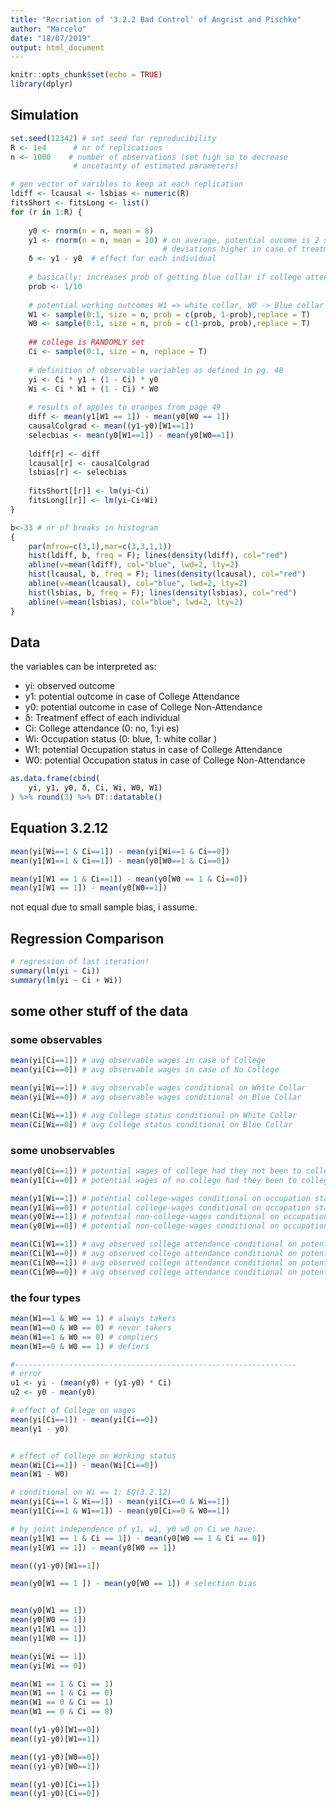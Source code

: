 ```yaml
---
title: "Recriation of '3.2.2 Bad Control' of Angrist and Pischke"
author: "Marcelo"
date: "18/07/2019"
output: html_document
---
```


```r
knitr::opts_chunk$set(echo = TRUE)
library(dplyr)
```

## Simulation 

```r
set.seed(12342) # set seed for reproducibility
R <- 1e4      # nr of replications
n <- 1000    # number of observations (set high so to decrease 
              # uncetainty of estimated parameters)

# gen vector of varibles to keep at each replication 
ldiff <- lcausal <- lsbias <- numeric(R)
fitsShort <- fitsLong <- list()
for (r in 1:R) {
    
    y0 <- rnorm(n = n, mean = 8)
    y1 <- rnorm(n = n, mean = 10) # on average, potential oucome is 2 std 
                                  # deviations higher in case of treatment
    δ <- y1 - y0  # effect for each individual
    
    # basically: increases prob of getting blue collar if college attendance
    prob <- 1/10
    
    # potential working outcomes W1 => white collar, W0 -> Blue collar
    W1 <- sample(0:1, size = n, prob = c(prob, 1-prob),replace = T)
    W0 <- sample(0:1, size = n, prob = c(1-prob, prob),replace = T)
    
    ## college is RANDOMLY set
    Ci <- sample(0:1, size = n, replace = T)
    
    # definition of observable variables as defined in pg. 48
    yi <- Ci * y1 + (1 - Ci) * y0
    Wi <- Ci * W1 + (1 - Ci) * W0
    
    # results of apples to oranges from page 49
    diff <- mean(y1[W1 == 1]) - mean(y0[W0 == 1])
    causalColgrad <- mean((y1-y0)[W1==1])
    selecbias <- mean(y0[W1==1]) - mean(y0[W0==1])
    
    ldiff[r] <- diff
    lcausal[r] <- causalColgrad
    lsbias[r] <- selecbias
    
    fitsShort[[r]] <- lm(yi~Ci)
    fitsLong[[r]] <- lm(yi~Ci+Wi)
}

b<-33 # nr of breaks in histogram
{
    par(mfrow=c(3,1),mar=c(3,3,1,1))
    hist(ldiff, b, freq = F); lines(density(ldiff), col="red")
    abline(v=mean(ldiff), col="blue", lwd=2, lty=2)
    hist(lcausal, b, freq = F); lines(density(lcausal), col="red")
    abline(v=mean(lcausal), col="blue", lwd=2, lty=2)
    hist(lsbias, b, freq = F); lines(density(lsbias), col="red")
    abline(v=mean(lsbias), col="blue", lwd=2, lty=2)
}
```

## Data

the variables can be interpreted as:

- yi:  observed outcome
- y1: potential outcome in case of College Attendance
- y0: potential outcome in case of College Non-Attendance
- δ:  Treatmenf effect of each individual
- Ci:  College attendance (0: no, 1:yi es)
- Wi:  Occupation status (0: blue, 1: white collar )
- W1: potential Occupation status in case of College Attendance
- W0: potential Occupation status in case of College Non-Attendance


```r
as.data.frame(cbind(
    yi, y1, y0, δ, Ci, Wi, W0, W1)
) %>% round(3) %>% DT::datatable()
```

## Equation 3.2.12

```r
mean(yi[Wi==1 & Ci==1]) - mean(yi[Wi==1 & Ci==0])
mean(y1[W1==1 & Ci==1]) - mean(y0[W0==1 & Ci==0])
```

```r
mean(y1[W1 == 1 & Ci==1]) - mean(y0[W0 == 1 & Ci==0])
mean(y1[W1 == 1]) - mean(y0[W0==1])
```
not equal due to small sample bias, i assume.


## Regression Comparison


```r
# regression of last iteration!
summary(lm(yi ~ Ci))
summary(lm(yi ~ Ci + Wi))
```


## some other stuff of the data


### some observables 

```r
mean(yi[Ci==1]) # avg observable wages in case of College
mean(yi[Ci==0]) # avg observable wages in case of No College

mean(yi[Wi==1]) # avg observable wages conditional on White Collar
mean(yi[Wi==0]) # avg observable wages conditional on Blue Collar

mean(Ci[Wi==1]) # avg College status conditional on White Collar
mean(Ci[Wi==0]) # avg College status conditional on Blue Collar
```

### some unobservables 

```r
mean(y0[Ci==1]) # potential wages of college had they not been to college
mean(y1[Ci==0]) # potential wages of no college had they been to college 

mean(y1[Wi==1]) # potential college-wages conditional on occupation status (white collar)
mean(y1[Wi==0]) # potential college-wages conditional on occupation status (blue collar)
mean(y0[Wi==1]) # potential non-college-wages conditional on occupation status (White C.)
mean(y0[Wi==0]) # potential non-college-wages conditional on occupation status (Blue C.)

mean(Ci[W1==1]) # avg observed college attendance conditional on potential occupation status
mean(Ci[W1==0]) # avg observed college attendance conditional on potential occupation status
mean(Ci[W0==1]) # avg observed college attendance conditional on potential occupation status
mean(Ci[W0==0]) # avg observed college attendance conditional on potential occupation status
```

### the four types

```r

mean(W1==1 & W0 == 1) # always takers
mean(W1==0 & W0 == 0) # never takers
mean(W1==1 & W0 == 0) # compliers
mean(W1==0 & W0 == 1) # defiers

```


```r

#---------------------------------------------------------------
# error 
u1 <- yi - (mean(y0) + (y1-y0) * Ci)
u2 <- y0 - mean(y0)

# effect of College on wages
mean(yi[Ci==1]) - mean(yi[Ci==0])
mean(y1 - y0)


# effect of College on Working status
mean(Wi[Ci==1]) - mean(Wi[Ci==0])
mean(W1 - W0)
```

```r
# conditional on Wi == 1: EQ(3.2.12)
mean(yi[Ci==1 & Wi==1]) - mean(yi[Ci==0 & Wi==1])
mean(y1[Ci==1 & W1==1]) - mean(y0[Ci==0 & W0==1])
```

```r

# by joint independence of y1, w1, y0 w0 on Ci we have:
mean(y1[W1 == 1 & Ci == 1]) - mean(y0[W0 == 1 & Ci == 0])
mean(y1[W1 == 1]) - mean(y0[W0 == 1])

mean((y1-y0)[W1==1]) 

mean(y0[W1 == 1 ]) - mean(y0[W0 == 1]) # selection bias


mean(y0[W1 == 1])
mean(y0[W0 == 1])
mean(y1[W1 == 1])
mean(y1[W0 == 1])

mean(yi[Wi == 1])
mean(yi[Wi == 0])

```

```r
mean(W1 == 1 & Ci == 1)
mean(W1 == 1 & Ci == 0)
mean(W1 == 0 & Ci == 1)
mean(W1 == 0 & Ci == 0)

mean((y1-y0)[W1==0]) 
mean((y1-y0)[W1==1]) 

mean((y1-y0)[W0==0]) 
mean((y1-y0)[W0==1]) 

mean((y1-y0)[Ci==1])
mean((y1-y0)[Ci==0])
```

